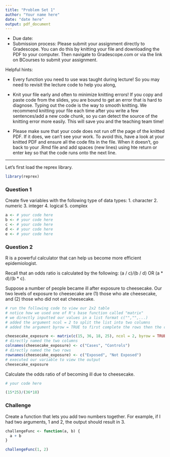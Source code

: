 ```yaml
---
title: "Problem Set 1"
author: "Your name here"
date: "date here"
output: pdf_document
---
```


* Due date: 
* Submission process: Please submit your assignment directly to Gradescope. You can do this by knitting your file and downloading the PDF to your computer. Then navigate to Gradescope.com or via the link on BCourses to submit your assignment. 

Helpful hints:

- Every function you need to use was taught during lecture! So you may need to revisit the lecture code to help you along,

- Knit your file early and often to minimize knitting errors! If you copy and paste code from the slides, you are bound to get an error that is hard to diagnose. Typing out the code is the way to smooth knitting. We recommend knitting your file each time after you write a few sentences/add a new code chunk, so yu can detect the source of the knitting error more easily. This will save you and the teaching team time!

- Please make sure that your code does not run off the page of the knitted PDF. If it does, we can't see your work. To avoid this, have a look at your knitted PDF and ensure all the code fits in the file. When it doesn't, go back to your .Rmd file and add spaces (new lines) using hte return or enter key so that the code runs onto the next line.

--------------------------------------------------------------------------------
\newpage 

Let's first load the reprex library.
```r
library(reprex)
```

### Question 1

Create five variables with the following type of data types:
  1. character
  2. numeric
  3. integer
  4. logical
  5. complex
  
```r
a <- # your code here
b <- # your code here
c <- # your code here
d <- # your code here
e <- # your code here
```

\newpage

### Question 2

R is a powerful calculator that can help us become more efficient epidemiologist. 

Recall that an odds ratio is calculated by the following: (a / c)/(b / d) OR (a * d)/(b * c). 

Suppose a number of people became ill after exposure to cheesecake. Our two levels of exposure to cheesecake are (1) those who ate cheesecake, and (2) those who did not eat cheesecake. 

```r
# run the following code to view our 2x2 table
# notice how we used one of R's base function called "matrix"
# we directly inputted our values in a list format c("","",...) 
# added the argument ncol = 2 to split the list into two columns
# added the argument byrow = TRUE to first complete the rows then the columns

cheesecake_exposure <- matrix(c(15, 36, 18, 25), ncol = 2, byrow = TRUE)
# directly named the two columns
colnames(cheesecake_exposure) <- c("Cases", "Controls")
# directly named the two rows
rownames(cheesecake_exposure) <- c("Exposed", "Not Exposed")
# executed our variable to view the output
cheesecake_exposure
```

Calculate the odds ratio of of becoming ill due to cheesecake.

```r
# your code here

(15*25)/(36*18)
```

\newpage

\newpage

### Challenge

Create a function that lets you add two numbers together. For example, if I had two arguments, 1 and 2, the output should result in 3.

```r
challengeFunc <- function(a, b) {
  a + b
}

challengeFunc(1, 2)
```

